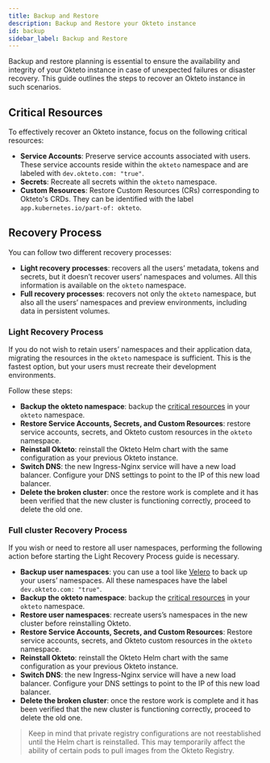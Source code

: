 ```yaml
---
title: Backup and Restore
description: Backup and Restore your Okteto instance
id: backup
sidebar_label: Backup and Restore
---
```


Backup and restore planning is essential to ensure the availability and integrity of your Okteto instance in case of unexpected failures or disaster recovery.
This guide outlines the steps to recover an Okteto instance in such scenarios.

## Critical Resources

To effectively recover an Okteto instance, focus on the following critical resources:

- **Service Accounts**: Preserve service accounts associated with users. These service accounts reside within the `okteto` namespace and are labeled with `dev.okteto.com: "true"`.
- **Secrets**: Recreate all secrets within the `okteto` namespace.
- **Custom Resources**: Restore Custom Resources (CRs) corresponding to Okteto's CRDs. They can be identified with the label `app.kubernetes.io/part-of: okteto`.

## Recovery Process

You can follow two different recovery processes:

- **Light recovery processes**: recovers all the users’ metadata, tokens and secrets, but it doesn’t recover users’ namespaces and volumes. All this information is available on the `okteto` namespace.
- **Full recovery processes**: recovers not only the `okteto` namespace, but also all the users’ namespaces and preview environments, including data in persistent volumes.

### Light Recovery Process

If you do not wish to retain users’ namespaces and their application data, migrating the resources in the `okteto` namespace is sufficient. This is the fastest option, but your users must recreate their development environments.

Follow these steps:

- **Backup the okteto namespace**: backup the [critical resources](self-hosted/administration/configuration.mdx#subdomain) in your `okteto` namespace.
- **Restore Service Accounts, Secrets, and Custom Resources**: restore service accounts, secrets, and Okteto custom resources in the `okteto` namespace.
- **Reinstall Okteto**: reinstall the Okteto Helm chart with the same configuration as your previous Okteto instance.
- **Switch DNS**: the new Ingress-Nginx service will have a new load balancer. Configure your DNS settings to point to the IP of this new load balancer.
- **Delete the broken cluster**: once the restore work is complete and it has been verified that the new cluster is functioning correctly, proceed to delete the old one.

### Full cluster Recovery Process

If you wish or need to restore all user namespaces, performing the following action before starting the Light Recovery Process guide is necessary.

- **Backup user namespaces**: you can use a tool like [Velero](https://velero.io/) to back up your users’ namespaces. All these namespaces have the label `dev.okteto.com: "true"`.
- **Backup the okteto namespace**: backup the [critical resources](self-hosted/administration/configuration.mdx#subdomain) in your `okteto` namespace.
- **Restore user namespaces**: recreate users’s namespaces in the new cluster before reinstalling Okteto.
- **Restore Service Accounts, Secrets, and Custom Resources**: Restore service accounts, secrets, and Okteto custom resources in the `okteto` namespace.
- **Reinstall Okteto**: reinstall the Okteto Helm chart with the same configuration as your previous Okteto instance.
- **Switch DNS**: the new Ingress-Nginx service will have a new load balancer. Configure your DNS settings to point to the IP of this new load balancer.
- **Delete the broken cluster**: once the restore work is complete and it has been verified that the new cluster is functioning correctly, proceed to delete the old one.

> Keep in mind that private registry configurations are not reestablished until the Helm chart is reinstalled. This may temporarily affect the ability of certain pods to pull images from the Okteto Registry.

